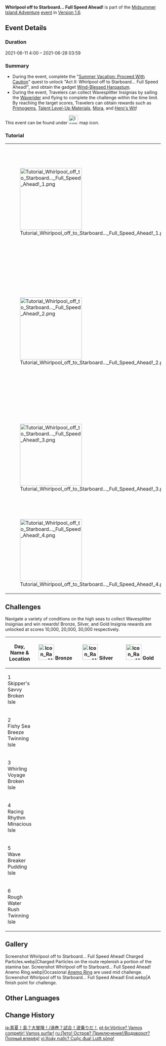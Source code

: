 {{Event Tabs
|subpage1=Main Cannon, Make Ready... Fire!
|subpage2=Whirlpool off to Starboard... Full Speed Ahead!
|subpage3=Samurai Sighted... To Arms!
|subpage4=Harpastum Bombs Loaded... Blow 'Em Away!
}}
{{Event
|name              = Whirlpool off to Starboard... Full Speed Ahead!
|image             = Tutorial Whirlpool off to Starboard... Full Speed Ahead! 1.png
|type              = In-Game
|group             = Sub
|time_known        = yes
|time_start        = 2021-06-11 4:00:00
|time_end          = 2021-06-28 03:59:59
|link              = 
|link2             = 
}}
'''Whirlpool off to Starboard... Full Speed Ahead!''' is part of the [[Midsummer Island Adventure]] [[event]] in [[Version 1.6]].

==Event Details==
===Duration===
2021-06-11 4:00 – 2021-06-28 03:59

===Summary===
*During the event, complete the "[[Summer Vacation: Proceed With Caution]]" quest to unlock "Act II: Whirlpool off to Starboard... Full Speed Ahead!", and obtain the gadget [[Wind-Blessed Harpastum]].
*During the event, Travelers can collect Wavesplitter Insignias by sailing the [[Waverider]] and flying to complete the challenge within the time limit. By reaching the target scores, Travelers can obtain rewards such as [[Primogems]], [[Talent Level-Up Materials]], [[Mora]], and [[Hero's Wit]]!

This event can be found under [[File:Icon Whirlpool off to Starboard.svg|30x30px]] map icon.

===Tutorial===
{| class="tdt1 tdt2" cellspacing="5"
| [[File:Tutorial Whirlpool off to Starboard... Full Speed Ahead! 1.png|200px]]
| Observe {{Color|help|the direction of the wind}} to steer your [[Waverider]] along the correct course, activate mechanisms, and sail your way through the "Whirlpool off to Starboard... Full Speed Ahead!" challenge.
|-
| [[File:Tutorial Whirlpool off to Starboard... Full Speed Ahead! 2.png|200px]]
| This challenge is divided into seaborne and airborne courses. Your final score will be based on {{Color|help|the amount of time taken}} to complete the challenge and the {{Color|help|number of Wavesplitter Insignias}} collected. Navigate using your Waverider to collect as many Wavesplitter Insignias as possible!
|-
| [[File:Tutorial Whirlpool off to Starboard... Full Speed Ahead! 3.png|200px]]
| Navigate your Waverider through Wavefront Girdles to gain a short speed boost. Collect Charged Particles to charge up your Waverider's Accelerate ability.
|-
| [[File:Tutorial Whirlpool off to Starboard... Full Speed Ahead! 4.png|200px]]
| Floating towers manned by monsters may appear along your course. {{Color|help|More Wavesplitter Insignias will appear along the course if you defeat the monsters}}.
|}

==Challenges==
{{Description|Once you have mastered the art of sailing your Waverider, you'll be able to experience the joys of navigation to the fullest!<br>Sail through different courses and collect Wavesplitter Insignias to win rich rewards!}}
Navigate a variety of conditions on the high seas to collect Wavesplitter Insignias and win rewards! Bronze, Silver, and Gold Insignia rewards are unlocked at scores 10,000, 20,000, 30,000 respectively.

{|class="article-table tdc1"
! style="text-align: center" | Day, Name & Location
! style="text-align: center; width: 160px;" | [[File:Icon Race Medal Bronze.png|50xpx]] Bronze
! style="text-align: center; width: 160px;" | [[File:Icon Race Medal Silver.png|50xpx]] Silver
! style="text-align: center; width: 160px;" | [[File:Icon Race Medal Gold.png|50xpx]] Gold
|-
| 1<br>Skipper's Savvy<br>Broken Isle
| {{Card|Primogem|30}}{{Card|Mora|30,000}}
| {{Card|Mora|30,000}}{{Card|Guide to Freedom|2}}
| {{Card|Mora|30,000}}{{Card|Hero's Wit|3}}
|-
| 2<br>Fishy Sea Breeze<br>Twinning Isle
| {{Card|Primogem|30}}{{Card|Mora|30,000}}
| {{Card|Mora|30,000}}{{Card|Guide to Resistance|2}}
| {{Card|Mora|30,000}}{{Card|Hero's Wit|3}}
|-
| 3<br>Whirling Voyage<br>Broken Isle
| {{Card|Primogem|30}}{{Card|Mora|30,000}}
| {{Card|Mora|30,000}}{{Card|Guide to Ballad|2}}
| {{Card|Mora|30,000}}{{Card|Hero's Wit|3}}
|-
| 4<br>Racing Rhythm<br>Minacious Isle
| {{Card|Primogem|30}}{{Card|Mora|30,000}}
| {{Card|Mora|30,000}}{{Card|Guide to Prosperity|2}}
| {{Card|Mora|30,000}}{{Card|Hero's Wit|3}}
|-
| 5<br>Wave Breaker<br>Pudding Isle
| {{Card|Primogem|30}}{{Card|Mora|30,000}}
| {{Card|Mora|30,000}}{{Card|Guide to Diligence|2}}
| {{Card|Mora|30,000}}{{Card|Hero's Wit|3}}
|-
| 6<br>Rough Water Rush<br>Twinning Isle
| {{Card|Primogem|30}}{{Card|Mora|30,000}}
| {{Card|Mora|30,000}}{{Card|Guide to Gold|2}}
| {{Card|Mora|30,000}}{{Card|Hero's Wit|3}}
|}

==Gallery==
<gallery>
Screenshot Whirlpool off to Starboard... Full Speed Ahead! Charged Particles.webp|Charged Particles on the route replenish a portion of the stamina bar.
Screenshot Whirlpool off to Starboard... Full Speed Ahead! Anemo Ring.webp|Occasional [[Anemo Ring]] are used mid challenge.
Screenshot Whirlpool off to Starboard... Full Speed Ahead! End.webp|A finish point for challenge.
</gallery>

==Other Languages==
{{Other Languages
|en      = Whirlpool off to Starboard... Full Speed Ahead!
|zhs     = 漩涡？竞速！冲浪啦！
|zhs_rm  = Xuánwō? Jìngsù! Chōnglàng La!
|zht     = 漩渦？競速！衝浪啦！
|zht_rm  = Xuánwō? Jìngsù! Chōnglàng La!
|zh_tl   = Whirlpool? Race! Surf!
|ja      = 渦巻？試合！波乗りだ！
|ja_rm   = Uzumaki? Shiai! Naminori Da!
|ja_tl   = Whirlpool? Race! Surfing!
|ko      = 소용돌이? 스피드! 파도 타자!
|ko_rm   = Soyongdori? Spideu! Pado Taja!
|ko_tl   = Vortex? Speed! Let's Surf!
|es      = ¡Remolino en popa, a toda vela!
|es_tl   = Whirlpool at {{w|Stern|Poop}}, Full Speed Ahead!
|fr      = En avant toute !
|fr_tl   = Full Steam Ahead!
|ru      = Водоворот? Полный вперёд!
|ru_tl   = Whirlpool? Full Speed!
|th      = น้ำวน? แข่งขันความเร็ว! ปะทะคลื่น!
|th_rm   = 
|th_tl   = 
|vi      = Xoáy nước? Cuộc đua! Lướt sóng!
|vi_tl   = 
|de      = Strudel nach Steuerbord ... Volle Fahrt voraus!
|de_tl   = Whirlpool at Starboard ... Full Speed Ahead!
|id      = Pusaran Air? Ayo Tancap Gas dan Pergi Berselancar!
|id_tl   = Whirlpool? Let's Step on the Gas and Go Surfing!
|pt      = Vórtice? Vamos competir! Hora de surfar!
|pt_tl   = 
}}

==Change History==
{{Change History|1.6}}

[[ja:真夏！島？大冒険！/渦巻？試合！波乗りだ！]]
[[pt-br:Vórtice? Vamos competir! Vamos surfar!]]
[[ru:Лето! Остров? Приключение!/Водоворот? Полный вперёд!]]
[[vi:Xoáy nước? Cuộc đua! Lướt sóng!]]